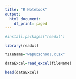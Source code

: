 ```yaml
---
title: "R Notebook"
output:
  html_document:
    df_print: paged
---
```




```r
#install.packages("readxl")

library(readxl)

fileName="wapubschool.xlsx"

dataExcel=read_excel(fileName)

head(dataExcel)
```

